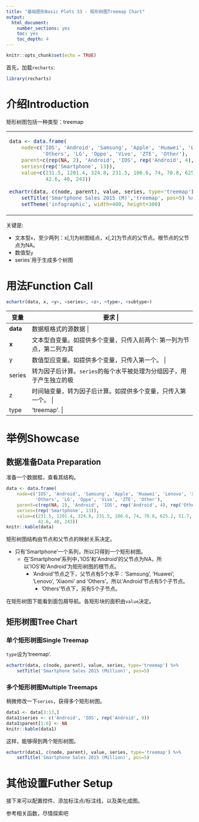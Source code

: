 ```yaml
---
title: "基础图形Basic Plots 33 - 矩形树图Treemap Chart"
output: 
  html_document: 
    number_sections: yes
    toc: yes
    toc_depth: 4
---
```


```r
knitr::opts_chunk$set(echo = TRUE)
```

首先，加载`recharts`:
```r
library(recharts)
```

# 介绍Introduction

矩形树图包括一种类型：treemap

<table id='intro'>
<tr><td>
```r
data <- data.frame(
    node=c('IOS', 'Android', 'Samsung', 'Apple', 'Huawei', 'Lenovo', 'Xiaomi', 
           'Others', 'LG', 'Oppo', 'Vivo', 'ZTE', 'Other'),
    parent=c(rep(NA, 2), 'Android', 'IOS', rep('Android', 4), rep('Others', 5)),
    series=(rep('Smartphone', 13)),
    value=c(231.5, 1201.4, 324.8, 231.5, 106.6, 74, 70.8, 625.2, 51.7, 49.1,
            42.6, 40, 243))
    
echartr(data, c(node, parent), value, series, type='treemap') %>%
    setTitle('Smartphone Sales 2015 (M)','treemap', pos=5) %>% 
    setTheme('infographic', width=400, height=300)
```
</td>
<td>

</td></tr>
</table>

关键是:

- 文本型`x`，至少两列：x[,1]为树图结点，x[,2]为节点的父节点。根节点的父节点为NA。
- 数值型`y`
- series`用于生成多个树图

# 用法Function Call

```r
echartr(data, x, <y>, <series>, <z>, <type>, <subtype>)
```

+--------+--------------------------------------------------------------------+
| 变量   |  要求                                                    |
+========+====================================================================+
|**data**| 数据框格式的源数据                 |
+--------+--------------------------------------------------------------------+
| **x**  | 文本型自变量。如提供多个变量，只传入前两个: 第一列为节点，第二列为其父节点。 |
+--------+--------------------------------------------------------------------+
| y      | 数值型应变量。如提供多个变量，只传入第一个。  |
+--------+--------------------------------------------------------------------+
| series | 转为因子后计算。`series`的每个水平被处理为分组因子，用于产生独立的极坐标系。如提供多个变量，只传入第一个。 |
+--------+--------------------------------------------------------------------+
|  z     | 时间轴变量，转为因子后计算。如提供多个变量，只传入第一个。 |
+--------+--------------------------------------------------------------------+
| type   | 'treemap'. |
+--------+--------------------------------------------------------------------+

# 举例Showcase

## 数据准备Data Preparation

准备一个数据框，查看其结构。

```r
data <- data.frame(
    node=c('IOS', 'Android', 'Samsung', 'Apple', 'Huawei', 'Lenovo', 'Xiaomi', 
           'Others', 'LG', 'Oppo', 'Vivo', 'ZTE', 'Other'),
    parent=c(rep(NA, 2), 'Android', 'IOS', rep('Android', 4), rep('Others', 5)),
    series=(rep('Smartphone', 13)),
    value=c(231.5, 1201.4, 324.8, 231.5, 106.6, 74, 70.8, 625.2, 51.7, 49.1,
            42.6, 40, 243))
knitr::kable(data)
```

矩形树图结构由节点和父节点的映射关系决定。

- 只有'Smartphone'一个系列，所以只得到一个矩形树图。
    - 在'Smartphone'系列中，'IOS'和'Android'的父节点为NA，所以'IOS'和'Android'为矩形树图的根节点。
        - 'Android'节点之下，父节点有5个水平：'Samsung', 'Huawei', 'Lenovo', 'Xiaomi' and 'Others'。所以'Android'节点有5个子节点。
            - 'Others'节点下，另有5个子节点。

在矩形树图下能看到面包屑导航。各矩形块的面积由`value`决定。

## 矩形树图Tree Chart

### 单个矩形树图Single Treemap

`type`设为'treemap'.

```r
echartr(data, c(node, parent), value, series, type='treemap') %>%
    setTitle('Smartphone Sales 2015 (Million)', pos=5)
```

### 多个矩形树图Multiple Treemaps

稍微修改一下`series`，获得多个矩形树图。

```r
data1 <- data[3:13,]
data1$series <- c('Android', 'IOS', rep('Android', 9))
data1$parent[1:6] <- NA
knitr::kable(data1)
```

这样，能够得到两个矩形树图。

```r
echartr(data1, c(node, parent), value, series, type='treemap') %>%
    setTitle('Smartphone Sales 2015 (Million)', pos=5)
```


# 其他设置Futher Setup

接下来可以配置控件、添加标注点/标注线，以及美化成图。

参考相关函数，尽情探索吧



